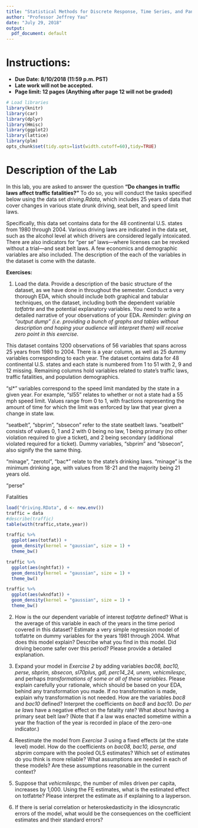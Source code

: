 ```yaml
---
title: "Statistical Methods for Discrete Response, Time Series, and Panel Data (W271): Lab 4"
author: "Professor Jeffrey Yau"
date: "July 29, 2018"
output:
  pdf_document: default
---
```


# Instructions:

*  **Due Date: 8/10/2018 (11:59 p.m. PST)**
*  **Late work will not be accepted.**
*  **Page limit: 12 pages (Anything after page 12 will not be graded)**

```r
# Load libraries
library(knitr)
library(car)
library(dplyr)
library(Hmisc)
library(ggplot2)
library(lattice)
library(plm)
opts_chunk$set(tidy.opts=list(width.cutoff=60),tidy=TRUE)
```

# Description of the Lab

In this lab, you are asked to answer the question **"Do changes in traffic laws affect traffic fatalities?"**  To do so, you will conduct the tasks specified below using the data set *driving.Rdata*, which includes 25 years of data that cover changes in various state drunk driving, seat belt, and speed limit laws. 

Specifically, this data set contains data for the 48 continental U.S. states from 1980 through 2004. Various driving laws are indicated in the data set, such as the alcohol level at which drivers are considered legally intoxicated. There are also indicators for “per se” laws—where licenses can be revoked without a trial—and seat belt laws. A few economics and demographic variables are also included. The description of the each of the variables in the dataset is come with the dataste.

**Exercises:**

1. Load the data. Provide a description of the basic structure of the dataset, as we have done in throughout the semester. Conduct a very thorough EDA, which should include both graphical and tabular techniques, on the dataset, including both the dependent variable *totfatrte* and the potential explanatory variables. You need to write a detailed narrative of your observations of your EDA. *Reminder: giving an "output dump" (i.e. providing a bunch of graphs and tables without description and hoping your audience will interpret them) will receive zero point in this exercise.*

This dataset contains 1200 observations of 56 variables that spans across 25 years from 1980 to 2004. There is a year column, as well as 25 dummy variables corresponding to each year. The dataset contains data for 48 continental U.S. states and each state is numbered from 1 to 51 with 2, 9 and 12 missing. Remaining columns hold variables related to state's traffic laws, traffic fatalities, and population demographics.

"sl*" variables correspond to the speed limit mandated by the state in a given year. For example, "sl55" relates to whether or not a state had a 55 mph speed limit. Values range from 0 to 1, with fractions representing the amount of time for which the limit was enforced by law that year given a change in state law. 

"seatbelt", "sbprim", "sbsecon" refer to the state seatbelt laws. "seatbelt" consists of values 0, 1 and 2 with 0 being no law, 1 being primary (no other violation required to give a ticket), and 2 being secondary (additional violated required for a ticket). Dummy variables, "sbprim" and "sbsecon", also signify the the same thing. 

"minage", "zerotol", "bac*" relate to the state's drinking laws. "minage" is the minimum drinking age, with values from 18-21 and the majority being 21 years old. 

"perse"

Fatalities
```r
load("driving.RData", d <- new.env())
traffic = data
#describe(traffic)
table(with(traffic,state,year))
```



```r
traffic %>%
  ggplot(aes(totfat)) +
  geom_density(kernel = "gaussian", size = 1) +
  theme_bw()

traffic %>%
  ggplot(aes(nghtfat)) +
  geom_density(kernel = "gaussian", size = 1) +
  theme_bw()

traffic %>%
  ggplot(aes(wkndfat)) +
  geom_density(kernel = "gaussian", size = 1) +
  theme_bw()
```

2. How is the our dependent variable of interest *totfatrte* defined? What is the average of this variable in each of the years in the time period covered in this dataset? Estimate a very simple regression model of totfatrte on dummy variables for the years 1981 through 2004. What does this model explain? Describe what you find in this model. Did driving become safer over this period? Please provide a detailed explanation.



3. Expand your model in *Exercise 2* by adding variables *bac08, bac10, perse, sbprim, sbsecon, sl70plus, gdl, perc14_24, unem, vehicmilespc*, and perhaps *transformations of some or all of these variables*. Please explain carefully your rationale, which should be based on your EDA, behind any transformation you made. If no transformation is made, explain why transformation is not needed. How are the variables *bac8* and *bac10* defined? Interpret the coefficients on *bac8* and *bac10*. Do *per se laws* have a negative effect on the fatality rate? What about having a primary seat belt law? (Note that if a law was enacted sometime within a year the fraction of the year is recorded in place of the zero-one indicator.)

4. Reestimate the model from *Exercise 3* using a fixed effects (at the state level) model. How do the coefficients on *bac08, bac10, perse, and sbprim* compare with the pooled OLS estimates? Which set of estimates do you think is more reliable? What assumptions are needed in each of these models?  Are these assumptions reasonable in the current context?

5. Suppose that *vehicmilespc*, the number of miles driven per capita, increases by 1,000. Using the FE estimates, what is the estimated effect on totfatrte? Please interpret the estimate as if explaining to a layperson.

6. If there is serial correlation or heteroskedasticity in the idiosyncratic errors of the model, what would be the consequences on the coefficient estimates and their standard errors?













